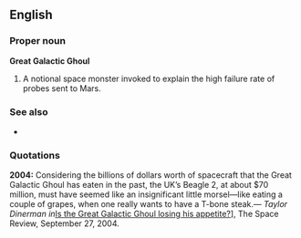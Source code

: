 ==English==

===Proper noun===
'''Great Galactic Ghoul'''

# {{space}} A notional space monster invoked to explain the high failure rate of probes sent to Mars.

===See also===
*{{pedialite}}

===Quotations===
'''2004:''' Considering the billions of dollars worth of spacecraft that the Great Galactic Ghoul has eaten in the past, the UK’s Beagle 2, at about $70 million, must have seemed like an insignificant little morsel—like eating a couple of grapes, when one really wants to have a T-bone steak.'' &mdash; Taylor Dinerman in ''[http://www.thespacereview.com/article/232/1 Is the Great Galactic Ghoul losing his appetite?]], The Space Review, September 27, 2004.